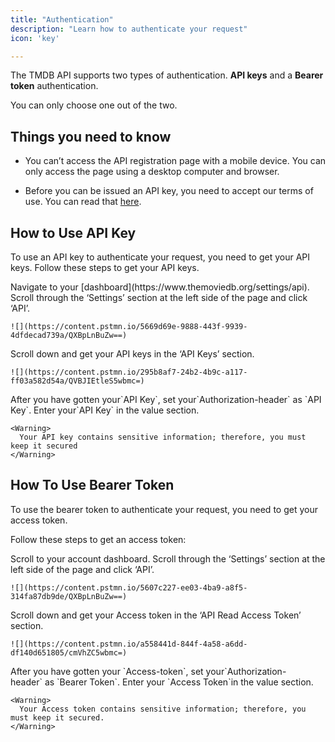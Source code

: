 ```yaml
---
title: "Authentication"
description: "Learn how to authenticate your request"
icon: 'key'

---
```


The TMDB API supports two types of authentication. **API keys** and a **Bearer token** authentication.

You can only choose one out of the two.

[​](https://starlight.mintlify.app/api-reference/authentication#things-you-need-to-know)
Things you need to know
-----------------------

* You can’t access the API registration page with a mobile device. You can only access the page using a desktop computer and browser.

* Before you can be issued an API key, you need to accept our terms of use. You can read that [here](https://www.themoviedb.org/api-terms-of-use).

[​](https://starlight.mintlify.app/api-reference/authentication#how-to-use-api-key)
How to Use API Key
------------------

To use an API key to authenticate your request, you need to get your API keys. Follow these steps to get your API keys.

<Steps>
  <Step title="Step 1">
    Navigate to your [dashboard](https://www.themoviedb.org/settings/api).
  </Step>

  <Step title="Step 2">
    Scroll through the ‘Settings’ section at the left side of the page and click ‘API’.

    ![](https://content.pstmn.io/5669d69e-9888-443f-9939-4dfdecad739a/QXBpLnBuZw==)
  </Step>

  <Step title="Step 3">
    Scroll down and get your API keys in the ‘API Keys’ section.

    ![](https://content.pstmn.io/295b8af7-24b2-4b9c-a117-ff03a582d54a/QVBJIEtleS5wbmc=)
  </Step>

  <Step title="Step 4">
    After you have gotten your⁣⁣`API Key`, set your`Authorization-header` as `API Key`.
  </Step>

  <Step>
    Enter your`API Key` in the value section.

    <Warning>
      Your API key contains sensitive information; therefore, you must keep it secured
    </Warning>
  </Step>
</Steps>

[​](https://starlight.mintlify.app/api-reference/authentication#how-to-use-bearer-token)
How To Use Bearer Token
-----------------------

To use the bearer token to authenticate your request, you need to get your access token.

Follow these steps to get an access token:

<Steps>
  <Step title="Step 1">
    Scroll to your account dashboard.
  </Step>

  <Step title="Step 2">
    Scroll through the ‘Settings’ section at the left side of the page and click ‘API’.

    ![](https://content.pstmn.io/5607c227-ee03-4ba9-a8f5-314fa87db9de/QXBpLnBuZw==)
  </Step>

  <Step title="Step 3">
    Scroll down and get your Access token in the ‘API Read Access Token’ section.

    ![](https://content.pstmn.io/a558441d-844f-4a58-a6dd-df140d651805/cmVhZC5wbmc=)
  </Step>

  <Step title="Step 4">
    After you have gotten your⁣⁣ `Access-token`, set your`Authorization-header` as `Bearer Token`.
  </Step>

  <Step title="Step 5">
    Enter your `Access Token`in the value section.

    <Warning>
      Your Access token contains sensitive information; therefore, you must keep it secured.
    </Warning>
  </Step>
</Steps>

